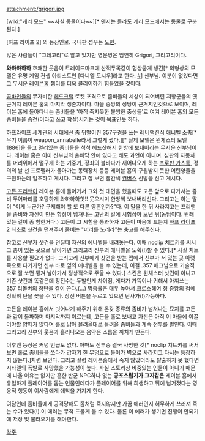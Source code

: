 attachment:/grigori.jpg

[wiki:"게리 모드" ~~사실 동물이다~~][* 왠지는 몰라도 게리 모드에서는 동물로 구분된다.]

[하프 라이프 2] 의 등장인물. 국내판 성우는 [[노민]].

많은 사람들이 "그레고리"로 알고 있지만 영문명은 엄연히 Grigori, 그리고리이다.

'''와하하하하''' 호쾌한 웃음이 트레이드마크에 산적두목같이 험상굳게 생긴[* 외형상의 모델은 유명 게임 컨셉 아티스트인 [다니엘 도시우]라고 한다. [http://common.allakhazam.com/images/f/c/fc8a6716d7301b1be71d6e028e0cc9cf.png #]] 신부님. 이분이 없었다면 그 무서운 [[레이븐홈]] 챕터를 더욱 클리어하기 힘들었을 것이다.

[[콤바인]]들의 무자비한 [[헤드크랩]] 로켓 포격으로 좀비들의 세상이 되어버린 저항군들의 옛 근거지 레이븐 홈의 마지막 생존자이다. 마을 중앙의 성당이 근거지인것으로 보이며, 레이븐 홈에 돌아다니는 좀비들을 '아직 죽지못한 불쌍한 중생들'로 여겨 레이븐 홈의 모든 좀비들을 승천(이라고 쓰고 학살)시키는 것이 목표인듯 하다.

하프라이프 세계관의 시대에선 좀 뒤떨어진 357구경을 쓰는 [[레버액션]]식 [[애너벨]] 소총[* 무기 이름이 weapon_annabelle라서 그렇게 썼다.][* 실제 모델은 윈체스터 모델 1886]을 들고 멀리있는 좀비들을 척척 헤드샷해서 한방에 보내버리는 무서운 신부님이다. 레이븐 홈은 이미 신부님의 손바닥 안에 있다고 해도 과언이 아니며. 심판의 자동차를 머리위에서 떨구게 하는 기중기, 정죄의 불바다가 새어나오게 하는 [[프로판 가스]]통, 정의의 날 선 프로펠러가 돌아가는 동력장치 등등 레이븐 홈의 구원받지 못한 어린양들을 구원하는데 일조하고 계시다. 그리고 잘 보면 빨간색 [[컨버스]] 신발을 신고 계시다.

[[고든 프리맨]]이 레이븐 홈에 들어가서 그와 첫 대면을 했을때도 고든 앞으로 다가서는 좀비 두어마리를 호탕하게 와하하하핫!! 웃으시며 한방씩 보내버리신다. 그리고는 하는 말이 "이게 누군가? 구제해야 할 또 다른 영혼인가?"다. 이 말을 한 뒤 사라지고는 프리맨을 좀비와 자신이 만든 함정이 넘쳐나는 고난의 길에 시험삼아 보낸 뒤(농담이다. 원래 있는 길이 좀 험한거다.) 고든이 그 시험을 통과하자 고든이 마음에 드는지 [[하프 라이프 2]] 최초로 샷건을 던져주며 좀비는 "머리를 노리라"는 충고를 해주신다.

참고로 신부가 샷건을 던질때 자신의 에나벨을 내려놓는다. 이때 noclip 치트키를 써서 그 총이 있는 곳으로 날아가면 그리고리 신부의 에나벨을 노획(!)할 수 있다.[* 사실 치트를 사용할 필요가 없다. 그리고리 신부에게 샷건을 받는 맵에서 신부가 서 있는 곳 아랫쪽으로 다가가면 신부 바로 옆의 애너벨을 볼 수 있는데, 이걸 .357 매그넘으로 기술적으로 잘 쏘면 튕겨 날아가서 정상적으로 주울 수 있다.] 스킨은 윈체스터 샷건이 아니고 기존 샷건과 똑같은데 장전수는 두발인게 차이점, 게다가 가뜩이나 귀해서 아껴쓰는 357 리볼버의 장탄을 같이 쓴다.(...) 명중률은 매우 높아서 크로스헤어 정 중앙의 점에 정확히 탄을 꽂을 수 있다. 장전 버튼을 누르고 있으면 난사가(!)가능하다.

고든을 레이븐 홈에서 벗어나게 해주기 위해 온갖 종류의 좀비가 넘쳐나는 묘지를 고든과 같이 돌파하며 마지막까지 이르는데, 고든을 홀로 보내고 자신은 아직 이 마을에 이끌어야할 양떼가 많다며 홀로 남아 몰려올대로 몰려올 좀비들과 계속 전투를 벌인다. 이때 그리고리 신부의 웃음과 흘러나오는 음악은 소름을 끼치게 만든다. 

이후엔 등장은 커녕 언급도 없다. 아마도 전투중 결국 사망한 것[* noclip 치트키를  써서 보면 홀로 좀비들을 쏘다가 갑자기 한 무덤으로 들어가 벽으로 사라지고 다시는 등장하지 않는다.]처럼 보인다. 그리고 설령 레이븐홈에서 죽지 않았더라도 탈출하지 못 했다면 시타델의 폭발로 사망했을 가능성이 높다. 사실 스토리상 비중있는 인물이 아니기 때문에 나올 이유는 없지만 흔한 반군 NPC하나 없는 '''공포스럽기가 그지같은''' 레이븐 홈에서 유일하게 플레이어를 돕는 인물인데다가 플레이어를 위해 희생하고 뒤에 남겨졌다는 영웅적 행동이 이사람에게 애착을 가지게 한다.

여담인데 좀비들에게 공격당해도 좀처럼 죽지않지만 가끔 에러인지 허무하게 쓰러져 죽는 수가 있다(!).이 에러는 무척 드물게 볼 수 있다. 물론 이 에러가 생기면 진행이 안되기에 저장 및 불러오기를 해야한다.

[[각주]]
